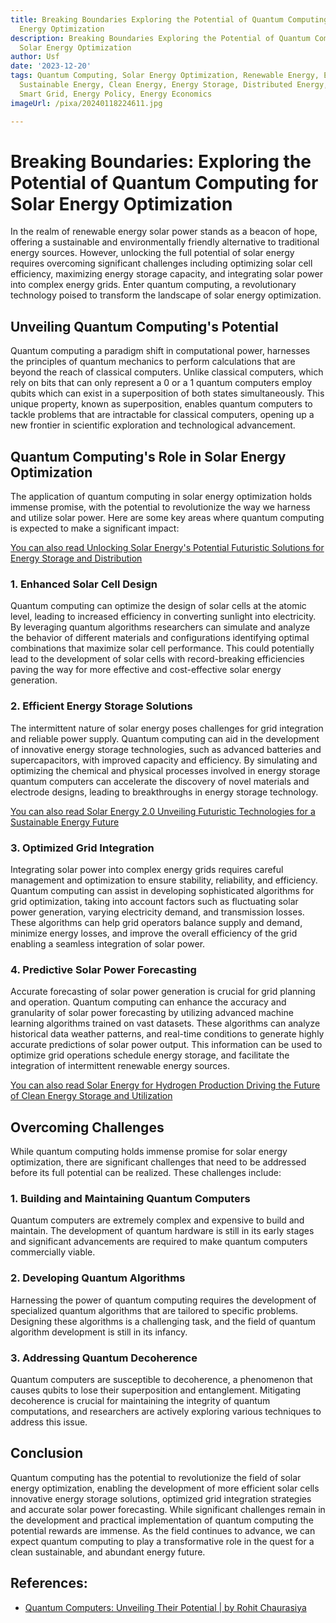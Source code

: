 ```yaml
---
title: Breaking Boundaries Exploring the Potential of Quantum Computing for Solar
  Energy Optimization
description: Breaking Boundaries Exploring the Potential of Quantum Computing for
  Solar Energy Optimization
author: Usf
date: '2023-12-20'
tags: Quantum Computing, Solar Energy Optimization, Renewable Energy, Energy Efficiency,
  Sustainable Energy, Clean Energy, Energy Storage, Distributed Energy, Grid Modernization,
  Smart Grid, Energy Policy, Energy Economics
imageUrl: /pixa/20240118224611.jpg

---
```

# Breaking Boundaries: Exploring the Potential of Quantum Computing for Solar  Energy Optimization

In the realm of renewable energy solar power stands as a beacon of hope, offering a sustainable and environmentally friendly alternative to traditional energy sources. However, unlocking the full potential of solar energy requires overcoming  significant challenges including optimizing solar cell efficiency, maximizing energy storage capacity, and integrating solar power into complex energy grids.  Enter quantum computing, a revolutionary technology poised to transform the landscape of solar energy optimization.

## Unveiling Quantum Computing's Potential

Quantum computing a paradigm shift in computational power, harnesses the principles of  quantum mechanics to perform calculations that  are beyond the  reach of classical computers. Unlike  classical  computers, which rely on bits that can only represent a 0 or a 1 quantum computers  employ qubits which can exist in a superposition of both states simultaneously. This unique property, known as superposition, enables quantum computers to tackle problems that are intractable for classical computers, opening up a new  frontier in scientific exploration and technological  advancement.

## Quantum Computing's Role in Solar Energy Optimization

The application of quantum computing in solar energy  optimization  holds immense promise, with the potential to revolutionize the way we harness and utilize solar power.  Here are  some  key areas where quantum computing is expected to make a significant impact:

[You can also read Unlocking Solar  Energy's Potential Futuristic Solutions for Energy Storage and Distribution](Unlocking%20Solar%20Energy%27s%20Potential%20Futuristic%20Solutions%20for%20Energy%20Storage%20and%20Distribution)


###  1. Enhanced Solar  Cell Design

Quantum computing can optimize the design of solar cells at the atomic level, leading to increased efficiency in converting sunlight into electricity. By leveraging quantum  algorithms researchers can simulate  and  analyze  the behavior of different materials and configurations identifying optimal combinations that  maximize  solar cell  performance. This could potentially lead to the development of solar cells with record-breaking  efficiencies paving the way for more effective and  cost-effective  solar energy generation.

### 2.  Efficient Energy Storage Solutions

The intermittent  nature of solar energy poses challenges for grid integration  and reliable power supply. Quantum computing can aid in the development  of innovative energy storage technologies, such  as advanced batteries and supercapacitors, with improved capacity and efficiency. By simulating and optimizing the chemical and physical processes involved  in energy storage quantum computers can accelerate the discovery of novel materials and electrode designs, leading to breakthroughs in energy storage  technology.

[You can also read Solar Energy 2.0 Unveiling Futuristic Technologies for a Sustainable Energy Future](Solar%20Energy%202.0%20Unveiling%20Futuristic%20Technologies%20for%20a%20Sustainable%20Energy%20Future)


### 3. Optimized Grid Integration

Integrating solar power into complex energy grids requires careful management and optimization to  ensure stability, reliability, and efficiency. Quantum computing can assist in developing sophisticated algorithms for  grid  optimization, taking into account factors such as fluctuating solar power generation, varying electricity demand,  and transmission losses. These algorithms can help grid operators balance supply and demand, minimize energy losses, and improve the overall efficiency of the grid enabling a seamless integration  of solar power.

###  4. Predictive Solar Power Forecasting

Accurate forecasting  of solar power generation is crucial for grid planning  and operation. Quantum computing can enhance the accuracy and granularity of solar power forecasting by utilizing advanced machine learning algorithms trained on vast datasets. These algorithms can analyze  historical data  weather patterns, and real-time conditions to generate highly accurate predictions of solar power  output. This  information can be used to optimize  grid operations schedule energy storage,  and facilitate  the integration  of intermittent renewable energy sources.

[You can also read Solar Energy for Hydrogen Production Driving the Future of Clean Energy Storage and Utilization](Solar%20Energy%20for%20Hydrogen%20Production%20Driving%20the%20Future%20of%20Clean%20Energy%20Storage%20and%20Utilization)


## Overcoming Challenges

While quantum computing holds  immense promise for solar energy optimization, there are significant challenges that need to be addressed before its full potential can  be realized. These challenges include:

### 1. Building and Maintaining Quantum Computers

Quantum computers are extremely complex and  expensive to build and maintain. The development of quantum hardware  is still in its early stages and significant advancements are required  to make  quantum computers  commercially viable.

### 2. Developing Quantum Algorithms

Harnessing the power of quantum  computing requires  the development of specialized quantum algorithms that are tailored  to specific problems. Designing these algorithms is a challenging task, and the field of quantum algorithm development is  still in its  infancy.

### 3. Addressing Quantum  Decoherence

Quantum computers are  susceptible to decoherence,  a phenomenon that causes qubits to lose their superposition and  entanglement.  Mitigating decoherence is crucial for maintaining the integrity of  quantum computations, and researchers  are actively  exploring various techniques to address this issue.

## Conclusion

Quantum computing  has the potential to revolutionize  the field of solar energy optimization, enabling the development of more efficient solar cells innovative energy storage solutions, optimized grid  integration strategies and accurate solar power forecasting. While significant challenges remain  in the development and practical implementation of quantum computing the potential rewards are  immense. As the field continues to advance, we can expect quantum computing to  play a transformative role in the quest for a clean sustainable, and abundant energy  future.

## References:
- [Quantum Computers: Unveiling Their Potential | by Rohit Chaurasiya](https://medium.com/@rohitc.4all/quantum-computers-unveiling-their-potential-54fc806d1d1f)
